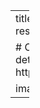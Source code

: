 ---
title: Lionfish
summary: Subtext?
tags:
  - past research
date: "2020-04-17T00:00:00Z"

# Optional external URL for project (replaces project detail page).
external_link: https://ameliaritger.netlify.app/research/past/#lionfish

image: 
  caption: Wutever u want
  focal_point: Smart
---